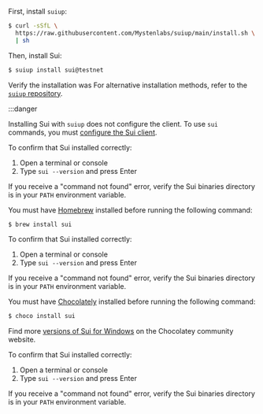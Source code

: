 
<Tabs groupId="install-tool">

<TabItem label="suiup" value="suiup">

First, install `suiup`:

```sh
$ curl -sSfL \
  https://raw.githubusercontent.com/Mystenlabs/suiup/main/install.sh \
  | sh
```

Then, install Sui:

```sh
$ suiup install sui@testnet
```

Verify the installation was 
For alternative installation methods, refer to the [`suiup` repository](https://github.com/MystenLabs/suiup).

:::danger

Installing Sui with `suiup` does not configure the client. To use `sui` commands, you must [configure the Sui client](/guides/developer/getting-started/configure-sui-client.mdx).

To confirm that Sui installed correctly:

1. Open a terminal or console
2. Type `sui --version` and press Enter

If you receive a "command not found" error, verify the Sui binaries directory is in your `PATH` environment variable.

</TabItem>

<TabItem label="Homebrew" value="brew">

You must have [Homebrew](https://brew.sh/) installed before running the following command:

```sh
$ brew install sui
```

To confirm that Sui installed correctly:

1. Open a terminal or console
2. Type `sui --version` and press Enter

If you receive a "command not found" error, verify the Sui binaries directory is in your `PATH` environment variable.


</TabItem>

<TabItem label="Chocolatey" value="choco">

You must have [Chocolately](https://chocolatey.org/) installed before running the following command:

```sh
$ choco install sui
```

Find more [versions of Sui for Windows](https://community.chocolatey.org/packages/sui) on the Chocolatey community website.

To confirm that Sui installed correctly:

1. Open a terminal or console
2. Type `sui --version` and press Enter

If you receive a "command not found" error, verify the Sui binaries directory is in your `PATH` environment variable.

</TabItem>

</Tabs>

